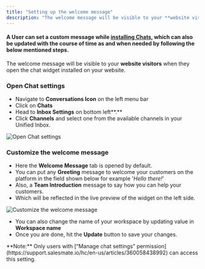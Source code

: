 ```yaml
---
title: "Setting up the welcome message"
description: "The welcome message will be visible to your **website visitors** when they open the chat widget installed on your website...."
---
```


#### A User can set a custom message while [installing Chats](https://support.salesmate.io/hc/en-us/articles/360058369732), which can also be updated with the course of time as and when needed by following the below mentioned steps.

The welcome message will be visible to your **website visitors** when they open the chat widget installed on your website.

### Open Chat settings

*   Navigate to **Conversations Icon** on the left menu bar
*   Click on **Chats**
*   Head to **Inbox Settings** on bottom left**.**
*   Click **Channels** and select one from the available channels in your Unified Inbox.

<img src="images/035-open-chat-settings-31627167981721.png" alt="Open Chat settings" />

### Customize the welcome message

*   Here the **Welcome Message** tab is opened by default.
*   You can put any **Greeting** message to welcome your customers on the platform in the field shown below for example '_Hello there!_'
*   Also, a **Team Introduction** message to say how you can help your customers.
*   Which will be reflected in the live preview of the widget on the left side. 

<img src="images/036-customize-the-welcome-message-51120095043225.png" alt="Customize the welcome message" />

*   You can also change the name of your workspace by updating value in **Workspace name**
*   Once you are done, hit the **Update** button to save your changes.

<Note>
**Note:** Only users with [“Manage chat settings” permission](https://support.salesmate.io/hc/en-us/articles/360058438992) can access this setting.
</Note>
